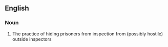 ==English==

===Noun===
# The practice of hiding prisoners from inspection from (possibly hostile) outside inspectors